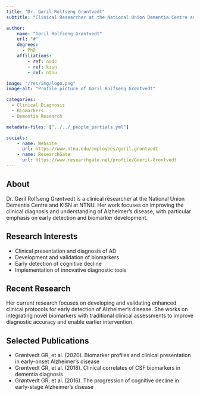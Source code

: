 ```yaml
---
title: "Dr. Gøril Rolfseng Grøntvedt"
subtitle: "Clinical Researcher at the National Union Dementia Centre and KISN at NTNU"

author:
    name: "Gøril Rolfseng Grøntvedt"
    url: "#"
    degrees:
      - PhD
    affiliations:
        - ref: nudc
        - ref: kisn
        - ref: ntnu

image: "/res/img/logo.png"
image-alt: "Profile picture of Gøril Rolfseng Grøntvedt"

categories:
  - Clinical Diagnosis
  - Biomarkers
  - Dementia Research

metadata-files: ["../../_people_partials.yml"]

socials:
    - name: Website
      url: https://www.ntnu.edu/employees/goril.grontvedt
    - name: ResearchGate
      url: https://www.researchgate.net/profile/Goeril-Grontvedt
---
```


## About

Dr. Gøril Rolfseng Grøntvedt is a clinical researcher at the National Union Dementia Centre and KISN at NTNU. Her work focuses on improving the clinical diagnosis and understanding of Alzheimer's disease, with particular emphasis on early detection and biomarker development.

## Research Interests

- Clinical presentation and diagnosis of AD
- Development and validation of biomarkers
- Early detection of cognitive decline
- Implementation of innovative diagnostic tools

## Recent Research

Her current research focuses on developing and validating enhanced clinical protocols for early detection of Alzheimer's disease. She works on integrating novel biomarkers with traditional clinical assessments to improve diagnostic accuracy and enable earlier intervention.

## Selected Publications

- Grøntvedt GR, et al. (2020). Biomarker profiles and clinical presentation in early-onset Alzheimer's disease
- Grøntvedt GR, et al. (2018). Clinical correlates of CSF biomarkers in dementia diagnosis
- Grøntvedt GR, et al. (2016). The progression of cognitive decline in early-stage Alzheimer's disease 